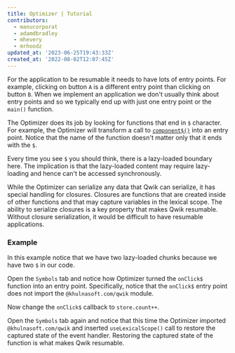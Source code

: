 ```yaml
---
title: Optimizer | Tutorial
contributors:
  - manucorporat
  - adamdbradley
  - mhevery
  - mrhoodz
updated_at: '2023-06-25T19:43:33Z'
created_at: '2022-08-02T12:07:45Z'
---
```


For the application to be resumable it needs to have lots of entry points. For example, clicking on button `A` is a different entry point than clicking on button `B`. When we implement an application we don't usually think about entry points and so we typically end up with just one entry point or the `main()` function.

The Optimizer does its job by looking for functions that end in `$` character. For example, the Optimizer will transform a call to [`component$()`](/docs/(qwik)/components/overview/index.mdx#component) into an entry point. Notice that the name of the function doesn't matter only that it ends with the `$`.

Every time you see `$` you should think, there is a lazy-loaded boundary here. The implication is that the lazy-loaded content may require lazy-loading and hence can't be accessed synchronously.

While the Optimizer can serialize any data that Qwik can serialize, it has special handling for closures. Closures are functions that are created inside of other functions and that may capture variables in the lexical scope. The ability to serialize closures is a key property that makes Qwik resumable. Without closure serialization, it would be difficult to have resumable applications.

### Example

In this example notice that we have two lazy-loaded chunks because we have two `$` in our code.

Open the `Symbols` tab and notice how Optimizer turned the `onClick$` function into an entry point. Specifically, notice that the `onClick$` entry point does not import the `@khulnasoft.com/qwik` module.

Now change the `onClick$` callback to `store.count++`.

Open the `Symbols` tab again and notice that this time the Optimizer imported `@khulnasoft.com/qwik` and inserted `useLexicalScope()` call to restore the captured state of the event handler. Restoring the captured state of the function is what makes Qwik resumable.
